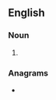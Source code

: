 ==English==

===Noun===
{{head|en|noun form}}

# {{plural of|torc|lang=en}}

===Anagrams===
* {{anagrams|en|a=corst|crost|ctors}}
